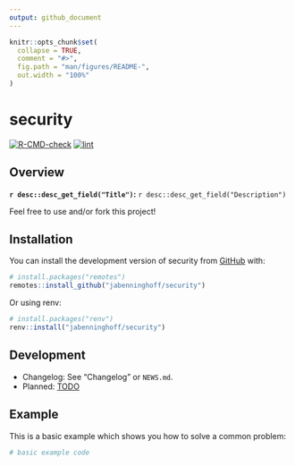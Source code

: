 ```yaml
---
output: github_document
---
```


<!-- README.md is generated from README.Rmd. Please edit that file -->

```r
knitr::opts_chunk$set(
  collapse = TRUE,
  comment = "#>",
  fig.path = "man/figures/README-",
  out.width = "100%"
)
```

# security

<!-- badges: start -->
[![R-CMD-check](https://github.com/jabenninghoff/security/workflows/R-CMD-check/badge.svg)](https://github.com/jabenninghoff/security/actions)
[![lint](https://github.com/jabenninghoff/security/workflows/lint/badge.svg)](https://github.com/jabenninghoff/security/actions)
<!-- badges: end -->

## Overview

**`r desc::desc_get_field("Title")`:** `r desc::desc_get_field("Description")`

Feel free to use and/or fork this project!

## Installation

You can install the development version of security from [GitHub](https://github.com/) with:

``` r
# install.packages("remotes")
remotes::install_github("jabenninghoff/security")
```

Or using renv:

``` r
# install.packages("renv")
renv::install("jabenninghoff/security")
```

## Development

- Changelog: See "Changelog" or `NEWS.md`.
- Planned: [TODO](TODO.md)

## Example

This is a basic example which shows you how to solve a common problem:

```r
# basic example code
```
